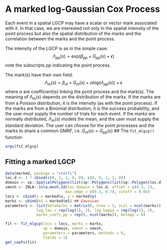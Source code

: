# A marked log-Gaussian Cox Process {#marked}

Each event in a spatial LGCP may have a scalar or vector mark associated with it. In that case, we are interested not only in the spatial intensity of the point process but also the spatial distribution of the marks and the correlation between the marks and the point process. 

The intensity of the LGCP is as in the simple case:
$$\Lambda_{pp}(s) = \text{exp}(\beta_{pp} + G_{pp}(s) + \epsilon)$$
note the subscripts $pp$ indicating the point process. 

The mark(s) have their own field:
$$\Lambda_m(s)=\beta_{m}+G_m(s)+\alpha   log(\Lambda_{pp}(s)) +\epsilon$$
where $\alpha$ are coefficient(s) linking the point process and the mark(s). 
The meaning of $\Lambda_m(s)$ depends on the distribution of the marks. If the marks are from a Poisson distribution, it is the intensity (as with the point process). If the marks are from a Binomial distribution, it is the success probability, and the user must supply the number of trials for each event. If the marks are normally distributed, $\Lambda_m(s)$ models the mean, and the user must supply the standard deviation.
The user can choose for the point processes and the marks to share a common GMRF, i.e. $G_m(s) = G_{pp}(s)$
## The `fit_mlgcp()` function

```r
args(fit_mlgcp)
```

## Fitting a marked LGCP

```r
data(marked, package = "stelfi")
loc.d <- 3 * cbind(c(0, 1, 1, 0, 0), c(0, 0, 1, 1, 0))
domain <- sp::SpatialPolygons(list(sp::Polygons(list(sp::Polygon(loc.d)),'0')))
smesh <- INLA::inla.mesh.2d(loc.domain = loc.d, offset = c(0.3, 1), 
                           max.edge = c(0.3, 0.7), cutoff = 0.05)
locs <- cbind(x = marked$x, y = marked$y)
marks <- cbind(m1 = marked$m1) ## Gaussian
parameters <- list(betamarks = matrix(0, nrow = 1, ncol = ncol(marks)) ,
              log_tau = rep(log(1), 2), log_kappa = rep(log(1), 2),
              marks_coefs_pp = rep(0, ncol(marks)), betapp = 0)

fit <- fit_mlgcp(locs = locs, marks = marks,
                 sp = domain, smesh = smesh,
                 parameters = parameters, methods = 0,
                 fields = 1)
get_coefs(fit)
```